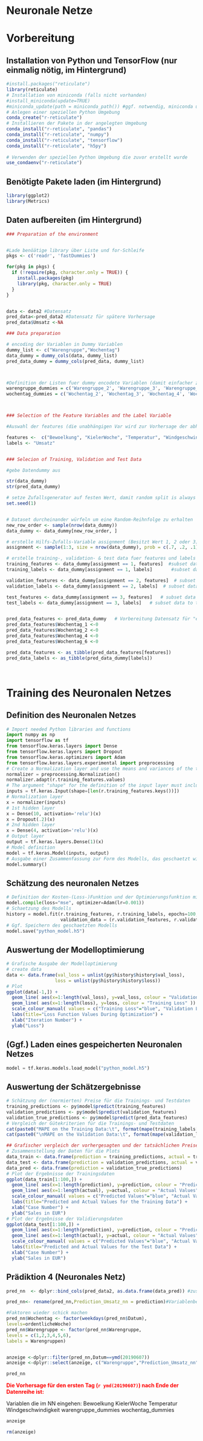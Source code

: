 
# Neuronale Netze

# Vorbereitung

## Installation von Python und TensorFlow (nur einmalig nötig, im Hintergrund)
```r
#install.packages("reticulate")
library(reticulate)
# Installation von miniconda (falls nicht vorhanden)
#install_miniconda(update=TRUE)
#miniconda_update(path = miniconda_path()) #ggf. notwendig, miniconda upzudaten
# Anlegen einer speziellen Python Umgebung
conda_create("r-reticulate")
# Installieren der Pakete in der angelegten Umgebung
conda_install("r-reticulate", "pandas")
conda_install("r-reticulate", "numpy")
conda_install("r-reticulate", "tensorflow")
conda_install("r-reticulate", "h5py")
 
# Verwenden der speziellen Python Umgebung die zuvor erstellt wurde
use_condaenv("r-reticulate")
```


## Benötigte Pakete laden (im Hintergrund)
```r
library(ggplot2)
library(Metrics)
```



## Daten aufbereiten (im Hintergrund)
```r
### Preparation of the environment


#Lade benöätige library über Liste und for-Schleife
pkgs <- c('readr', 'fastDummies')

for(pkg in pkgs) {
  if (!require(pkg, character.only = TRUE)) {
    install.packages(pkg)
    library(pkg, character.only = TRUE)
  }
}


data <- data2 #Datensatz
pred_data<-pred_data2 #Datensatz für spätere Vorhersage
pred_data$Umsatz <-NA

### Data preparation

# encoding der Variablen in Dummy Variablen
dummy_list <- c("Warengruppe","Wochentag")
data_dummy = dummy_cols(data, dummy_list)
pred_data_dummy = dummy_cols(pred_data, dummy_list)



#Definition der Listen fuer dummy encodete Variablen (damit einfacher zu handeln)
warengruppe_dummies = c('Warengruppe_2', 'Warengruppe_3', 'Warengruppe_4', 'Warengruppe_5', 'Warengruppe_6')
wochentag_dummies = c('Wochentag_2', 'Wochentag_3', 'Wochentag_4', 'Wochentag_5', 'Wochentag_6', 'Wochentag_7')



### Selection of the Feature Variables and the Label Variable

#Auswahl der features (die unabhängigen Var wird zur Vorhersage der abhänigen genutzt)

features <-  c("Bewoelkung", "KielerWoche", "Temperatur", "Windgeschwindigkeit", warengruppe_dummies, wochentag_dummies)    # unabhängige Variablen zur Vorhersage
labels <- "Umsatz"                                                                                                          # zu vorhersagende Variable


### Selecion of Training, Validation and Test Data

#gebe Datendummy aus

str(data_dummy)
str(pred_data_dummy)

# setze Zufallsgenerator auf festen Wert, damit random split is always the same
set.seed(1)


# Dataset durcheinander würfeln um eine Random-Reihnfolge zu erhalten
new_row_order <- sample(nrow(data_dummy))
data_dummy <- data_dummy[new_row_order, ]

# erstelle Hilfs-Zufalls-Variable assignment (Besitzt Wert 1, 2 oder 3)
assignment <- sample(1:3, size = nrow(data_dummy), prob = c(.7, .2, .1), replace = TRUE)

# erstelle training-, validation- & test data fuer features und labels
training_features <- data_dummy[assignment == 1, features]  #subset data to training indices only
training_labels <- data_dummy[assignment == 1, labels]       #subset data to training indices only

validation_features <- data_dummy[assignment == 2, features]  # subset data to validation indices only
validation_labels <- data_dummy[assignment == 2, labels]  # subset data to validation indices only

test_features <- data_dummy[assignment == 3, features]   # subset data to test indices only
test_labels <- data_dummy[assignment == 3, labels]   # subset data to test indices only


pred_data_features <- pred_data_dummy   # Vorbereitung Datensatz für "echte" Vorhersage
pred_data_features$Wochentag_1 <-0
pred_data_features$Wochentag_2 <-0
pred_data_features$Wochentag_4 <-0
pred_data_features$Wochentag_6 <-0

pred_data_features <- as_tibble(pred_data_features[features])
pred_data_labels <- as_tibble(pred_data_dummy[labels])   




```



# Training des Neuronalen Netzes

## Definition des Neuronalen Netzes

```python
# Import needed Python libraries and functions
import numpy as np
import tensorflow as tf
from tensorflow.keras.layers import Dense
from tensorflow.keras.layers import Dropout
from tensorflow.keras.optimizers import Adam
from tensorflow.keras.layers.experimental import preprocessing
# Create a Normalization layer and use the means and variances of the training features for the normalization
normalizer = preprocessing.Normalization()
normalizer.adapt(r.training_features.values)
# The argument "shape" for the definition of the input layer must include the number of variables (features) used for the model. To automatically calculate this number, we use the "r.training_features.keys()", which returns the list of variable names of the dataframe "training_features". Further, the function len() returns the length of this list of variable names (i.e. the number of variables in the input).
inputs = tf.keras.Input(shape=[len(r.training_features.keys())])
# Normalization layer
x = normalizer(inputs)
# 1st hidden layer
x = Dense(10, activation='relu')(x)
x = Dropout(.2)(x)
# 2nd hidden layer
x = Dense(4, activation='relu')(x)
# Output layer
output = tf.keras.layers.Dense(1)(x)
# Model definition
model = tf.keras.Model(inputs, output)
# Ausgabe einer Zusammenfassung zur Form des Modells, das geschaetzt wird (nicht notwendig)
model.summary()
```


## Schätzung des neuronalen Netzes
```python
# Definition der Kosten-(Loss-)Funktion und der Optimierungsfunktion mit seinen Hyperparametern
model.compile(loss="mse", optimizer=Adam(lr=0.001))
# Schaetzung des Modells
history = model.fit(r.training_features, r.training_labels, epochs=100,
                    validation_data = (r.validation_features, r.validation_labels), verbose=0)
# Ggf. Speichern des geschaetzten Modells
model.save("python_model.h5")
```


## Auswertung der Modelloptimierung
```r
# Grafische Ausgabe der Modelloptimierung
# create data
data <- data.frame(val_loss = unlist(py$history$history$val_loss),
                  loss = unlist(py$history$history$loss))
# Plot
ggplot(data[-1,]) +
  geom_line( aes(x=1:length(val_loss), y=val_loss, colour = "Validation Loss" )) +
  geom_line( aes(x=1:length(loss), y=loss, colour = "Training Loss" )) +
  scale_colour_manual( values = c("Training Loss"="blue", "Validation Loss"="red") ) +
  labs(title="Loss Function Values During Optimization") +
  xlab("Iteration Number") +
  ylab("Loss") 
```


## (Ggf.) Laden eines gespeicherten Neuronalen Netzes ###
```python
model = tf.keras.models.load_model("python_model.h5")
```


## Auswertung der Schätzergebnisse ###
```r
# Schätzung der (normierten) Preise für die Trainings- und Testdaten
training_predictions <- py$model$predict(training_features)
validation_predictions <- py$model$predict(validation_features)
validation_true_predictions <- py$model$predict(pred_data_features)
# Vergleich der Gütekriterien für die Trainings- und Testdaten
cat(paste0("MAPE on the Training Data:\t", format(mape(training_labels[[1]], as.numeric(training_predictions))*100, digits=3, nsmall=2)))
cat(paste0("\nMAPE on the Validation Data:\t", format(mape(validation_labels[[1]], validation_predictions)*100, digits=3, nsmall=2)))
```

```r
## Grafischer vergleich der vorhergesagten und der tatsächlichen Preise für die Trainings- und Testdaten
# Zusammenstellung der Daten für die Plots
data_train <- data.frame(prediction = training_predictions, actual = training_labels[[1]])
data_test <- data.frame(prediction = validation_predictions, actual = validation_labels[[1]])
data_pred <- data.frame(prediction = validation_true_predictions)
# Plot der Ergebnisse der Trainingsdaten
ggplot(data_train[1:100,]) +
  geom_line( aes(x=1:length(prediction), y=prediction, colour = "Predicted Values" )) +
  geom_line( aes(x=1:length(actual), y=actual, colour = "Actual Values" )) +
  scale_colour_manual( values = c("Predicted Values"="blue", "Actual Values"="red") ) +
  labs(title="Predicted and Actual Values for the Training Data") +
  xlab("Case Number") +
  ylab("Sales in EUR") 
# Plot der Ergebnisse der Validierungsdaten
ggplot(data_test[1:100,]) +
  geom_line( aes(x=1:length(prediction), y=prediction, colour = "Predicted Values" )) +
  geom_line( aes(x=1:length(actual), y=actual, colour = "Actual Values" )) +
  scale_colour_manual( values = c("Predicted Values"="blue", "Actual Values"="red") ) +
  labs(title="Predicted and Actual Values for the Test Data") +
  xlab("Case Number") +
  ylab("Sales in EUR") 

```

## Prädiktion 4 (Neuronales Netz)


```r


pred_nn  <- dplyr::bind_cols(pred_data2, as.data.frame(data_pred)) #zusammenfügen

pred_nn<- rename(pred_nn,Prediction_Umsatz_nn = prediction)#Variablenbenennung anpassen 

#Faktoren wieder schick machen
pred_nn$Wochentag <- factor(weekdays(pred_nn$Datum),
levels=ordentlicheWoche)
pred_nn$Warengruppe <- factor(pred_nn$Warengruppe,
levels = c(1,2,3,4,5,6),
labels = Warengruppen)


anzeige <-dplyr::filter(pred_nn,Datum==ymd(20190607))
anzeige <-dplyr::select(anzeige, c("Warengruppe","Prediction_Umsatz_nn"))

pred_nn

```



[**Die Vorhersage für den ersten Tag (`r ymd(20190607)`) nach Ende der Datenreihe ist:**]{style="color: red;"}

Variablen die im NN eingehen: 
Bewoelkung
KielerWoche
Temperatur
Windgeschwindigkeit
warengruppe_dummies
wochentag_dummies



```r
anzeige

rm(anzeige)
```

